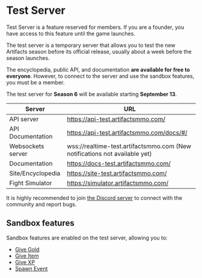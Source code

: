 
# Test Server 
 
<Callout type="warning" emoji="⚠️">
Test Server is a feature reserved for members. If you are a founder, you have access to this feature until the game launches.
</Callout>

The test server is a temporary server that allows you to test the new Artifacts season before its official release, usually about a week before the season launches.

The encyclopedia, public API, and documentation **are available for free to everyone**. However, to connect to the server and use the sandbox features, you must be a member.
 
The test server for **Season 6** will be available starting **September 13**.


| Server         | URL |
|--------------|-------------------|
| API server      | https://api-test.artifactsmmo.com/     |
| API Documentation  | https://api-test.artifactsmmo.com/docs/#/      |
| Websockets server | wss://realtime-test.artifactsmmo.com (New notifications not available yet)     |
| Documentation  | https://docs-test.artifactsmmo.com/     |
| Site/Encyclopedia  | https://site-test.artifactsmmo.com/       |
| Fight Simulator  | https://simulator.artifactsmmo.com/   |


It is highly recommended to join [the Discord server](https://discord.gg/prEBQ8a6Vs) to connect with the community and report bugs.


## Sandbox features
Sandbox features are enabled on the test server, allowing you to:
 * [Give Gold](https://api-test.artifactsmmo.com/docs/#/operations/give_gold_sandbox_give_gold_post)
 * [Give Item](https://api-test.artifactsmmo.com/docs/#/operations/give_item_sandbox_give_item_post)
 * [Give XP](https://api-test.artifactsmmo.com/docs/#/operations/give_xp_sandbox_give_xp_post)
 * [Spawn Event](https://api-test.artifactsmmo.com/docs/#/operations/spawn_event_sandbox_spawn_event_post)
